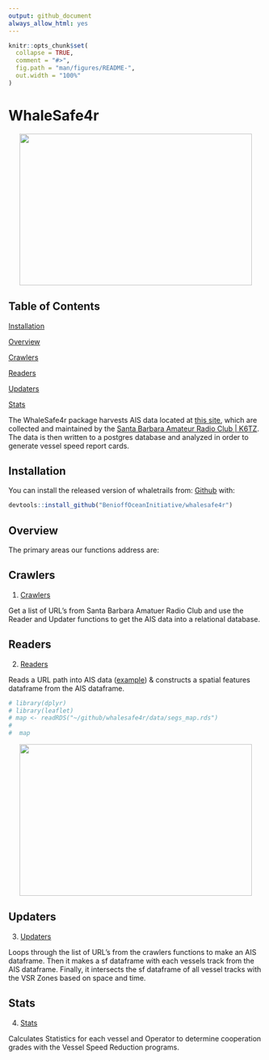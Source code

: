 ```yaml
---
output: github_document
always_allow_html: yes
---
```


```r
knitr::opts_chunk$set(
  collapse = TRUE,
  comment = "#>",
  fig.path = "man/figures/README-",
  out.width = "100%"
)
```

# WhaleSafe4r

<p align="center">
  <img width="460" height="300" src="./man/figures/floaty.gif">
</p>

## Table of Contents 

[Installation](#installation)  

[Overview](#overview)  

[Crawlers](#crawlers)

[Readers](#readers)

[Updaters](#updaters)

[Stats](#stats)

The WhaleSafe4r package harvests AIS data located at [this site](https://ais.sbarc.org/), which are collected and 
maintained by the [Santa Barbara Amateur Radio Club | K6TZ](https://www.sbarc.org/). The data is then written to a postgres database and analyzed in order to generate vessel speed report cards.


<a name="installation"/>

## Installation

You can install the released version of whaletrails from: [Github](https://github.com/BenioffOceanInitiative/whalesafe4r) with:

```r
devtools::install_github("BenioffOceanInitiative/whalesafe4r")
```

<a name="overview"/>

## Overview
The primary areas our functions address are:  


<a name="crawlers"/>

## Crawlers
1)  [Crawlers](https://github.com/BenioffOceanInitiative/whalesafe4r/blob/master/R/crawlers.R)

Get a list of URL's from Santa Barbara Amatuer Radio Club and use the Reader and Updater functions to get the AIS data into a relational database.

<a name="readers"/>

## Readers
2)  [Readers](https://github.com/BenioffOceanInitiative/whalesafe4r/blob/master/R/readers.R)

Reads a URL path into AIS data ([example](https://ais.sbarc.org/logs_delimited/2018/180101/AIS_SBARC_180101-00.txt)) & constructs a spatial features dataframe from the AIS dataframe.

```r
# library(dplyr)
# library(leaflet)
# map <- readRDS("~/github/whalesafe4r/data/segs_map.rds")
# 
#  map
```


<p align="center">
  <img width="460" height="300" src="./man/figures/segments.png">
</p>

<a name="updaters"/>

## Updaters
3)  [Updaters](https://github.com/BenioffOceanInitiative/whalesafe4r/blob/master/R/update_ais.R)

Loops through the list of URL's from the crawlers functions to make an AIS dataframe. Then it makes a sf dataframe with each vessels track from the AIS dataframe. Finally, it intersects the sf dataframe of all vessel tracks with the VSR Zones based on space and time.

<a name="stats"/>

## Stats
4)  [Stats](https://github.com/BenioffOceanInitiative/whalesafe4r/blob/master/R/seg_stats.R)

Calculates Statistics for each vessel and Operator to determine cooperation grades with the Vessel Speed Reduction programs.

